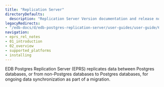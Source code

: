 ```yaml
---
title: "Replication Server"
directoryDefaults:
  description: "Replication Server Version documentation and release notes. Data replication between Postgres databases, or from non-Postgres databases to Postgres databases, for migrations."
legacyRedirects:
- "/edb-docs/d/edb-postgres-replication-server/user-guides/user-guide/6.2/toc.html"
navigation:
- eprs_rel_notes
- 01_introduction
- 02_overview
- supported_platforms
- installing
---
```


EDB Postgres Replication Server (EPRS) replicates data between Postgres databases, or from non-Postgres databases to Postgres databases,
for ongoing data synchronization as part of a migration.
